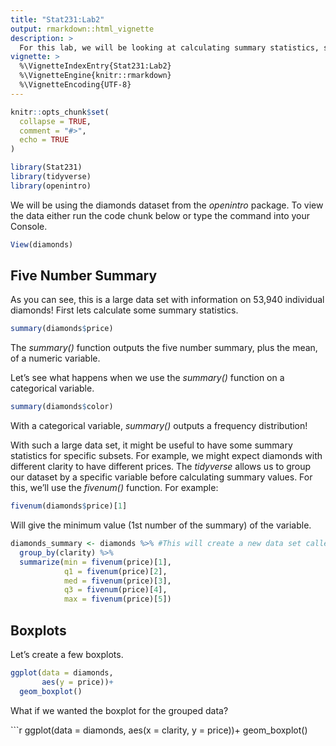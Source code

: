 ```yaml
---
title: "Stat231:Lab2"
output: rmarkdown::html_vignette
description: >
  For this lab, we will be looking at calculating summary statistics, such as a five number summary, as well as boxplots.
vignette: >
  %\VignetteIndexEntry{Stat231:Lab2}
  %\VignetteEngine{knitr::rmarkdown}
  %\VignetteEncoding{UTF-8}
---
```


```r
knitr::opts_chunk$set(
  collapse = TRUE,
  comment = "#>",
  echo = TRUE
)
```

```r
library(Stat231)
library(tidyverse)
library(openintro)
```

We will be using the diamonds dataset from the *openintro* package. To view the data either run the code chunk below or type the command into your Console. 

```r
View(diamonds)
```

## Five Number Summary

As you can see, this is a large data set with information on 53,940 individual diamonds! First lets calculate some summary statistics.

```r
summary(diamonds$price)
```
The *summary()* function outputs the five number summary, plus the mean, of a numeric variable.

Let's see what happens when we use the *summary()* function on a categorical variable. 

```r
summary(diamonds$color)
```
With a categorical variable, *summary()* outputs a frequency distribution!

With such a large data set, it might be useful to have some summary statistics for specific subsets. For example, we might expect diamonds with different clarity to have different prices. The *tidyverse* allows us to group our dataset by a specific variable before calculating summary values. For this, we'll use the *fivenum()* function. For example:

```r
fivenum(diamonds$price)[1]
```
Will give the minimum value (1st number of the summary) of the variable. 

```r
diamonds_summary <- diamonds %>% #This will create a new data set called diamonds_summary by taking the diamonds dataset "and then"...
  group_by(clarity) %>% 
  summarize(min = fivenum(price)[1],
            q1 = fivenum(price)[2],
            med = fivenum(price)[3],
            q3 = fivenum(price)[4],
            max = fivenum(price)[5]) 
```

## Boxplots
Let's create a few boxplots.

```r
ggplot(data = diamonds, 
       aes(y = price))+
  geom_boxplot()
```

What if we wanted the boxplot for the grouped data?

```r
ggplot(data = diamonds,
       aes(x = clarity, 
           y = price))+
  geom_boxplot()